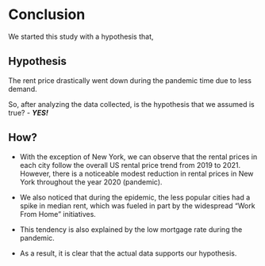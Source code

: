 # Conclusion

We started this study with a hypothesis that,

## Hypothesis

The rent price drastically went down during the pandemic time due to less demand.

So, after analyzing the data collected, is the hypothesis that we assumed is true? - ***YES!***

## How?

* With the exception of New York, we can observe that the rental prices in each city follow the overall US rental price trend from 2019 to 2021. However, there is a noticeable modest reduction in rental prices in New York throughout the year 2020 (pandemic). 

* We also noticed that during the epidemic, the less popular cities had a spike in median rent, which was fueled in part by the widespread "Work From Home" initiatives.

* This tendency is also explained by the low mortgage rate during the pandemic.

* As a result, it is clear that the actual data supports our hypothesis.
